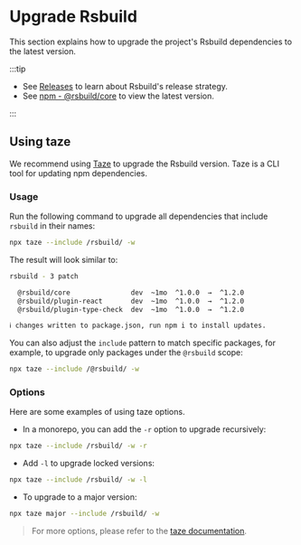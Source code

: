 # Upgrade Rsbuild

This section explains how to upgrade the project's Rsbuild dependencies to the latest version.

:::tip

- See [Releases](/community/releases/index) to learn about Rsbuild's release strategy.
- See [npm - @rsbuild/core](https://npmjs.com/package/@rsbuild/core) to view the latest version.

:::

## Using taze

We recommend using [Taze](https://github.com/antfu-collective/taze) to upgrade the Rsbuild version. Taze is a CLI tool for updating npm dependencies.

### Usage

Run the following command to upgrade all dependencies that include `rsbuild` in their names:

```bash
npx taze --include /rsbuild/ -w
```

The result will look similar to:

```bash
rsbuild - 3 patch

  @rsbuild/core               dev  ~1mo  ^1.0.0  →  ^1.2.0
  @rsbuild/plugin-react       dev  ~1mo  ^1.0.0  →  ^1.2.0
  @rsbuild/plugin-type-check  dev  ~1mo  ^1.0.0  →  ^1.2.0

ℹ changes written to package.json, run npm i to install updates.
```

You can also adjust the `include` pattern to match specific packages, for example, to upgrade only packages under the `@rsbuild` scope:

```bash
npx taze --include /@rsbuild/ -w
```

### Options

Here are some examples of using taze options.

- In a monorepo, you can add the `-r` option to upgrade recursively:

```bash
npx taze --include /rsbuild/ -w -r
```

- Add `-l` to upgrade locked versions:

```bash
npx taze --include /rsbuild/ -w -l
```

- To upgrade to a major version:

```bash
npx taze major --include /rsbuild/ -w
```

> For more options, please refer to the [taze documentation](https://github.com/antfu-collective/taze).
